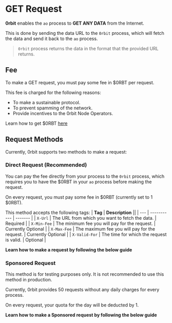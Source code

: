 

# GET Request

__0rbit__ enables the `ao` process to __GET ANY DATA__ from the Internet. 

This is done by sending the data URL to the `0rbit` process, which will fetch the data and send it back to the `ao` process.

> `0rbit` process returns the data in the format that the provided URL returns.

## Fee

To make a GET request, you must pay some fee in $0RBT per request. 

This fee is charged for the following reasons:
- To make a sustainable protocol. 
- To prevent spamming of the network.
- Provide incentives to the 0rbit Node Operators.

Learn how to get $0RBT [here](/protocol/token#how-to-get-0rbt)

## Request Methods

Currently, 0rbit supports two methods to make a request:

### Direct Request (Recommended)
You can pay the fee directly from your process to the `0rbit` process, which requires you to have the $0RBT in your `ao` process before making the request.

On every request, you must pay some fee in $0RBT (currently set to 1 $0RBT).

This method accepts the following tags:
| __Tag__ | __Description__ ||
| --- | ----------- | ------- |
| `X-Url` | The URL from which you want to fetch the data. | Required |
| `X-Min-Fee` | The minimum fee you will pay for the request. | Currently Optional |
| `X-Max-Fee` | The maximum fee you will pay for the request. | Currently Optional |
| `X-Valid-For` | The time for which the request is valid. | Optional |


__Learn how to make a request by following the below guide__

<Cards>
  <Card  title="Your First GET Request" href="/developer/get-request/first-get-request" />
</Cards>


### Sponsored Request

<Callout type="warning" emoji="⚠️">
  This method is for testing purposes only. It is not recommended to use this method in production.
</Callout>

Currently, 0rbit provides 50 requests without any daily charges for every process.

On every request, your quota for the day will be deducted by 1.

__Learn how to make a Sponsored request by following the below guide__

<Cards>
  <Card  title="Sponsored GET Request" href="/developer/get-request/sponsored-get-request" />
</Cards>